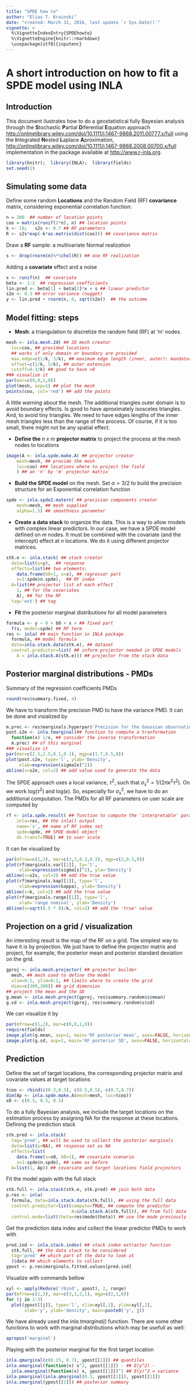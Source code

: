 ```yaml
---
title: "SPDE how to"
author: "Elias T. Krainski"
date: "created: March 31, 2016, last update `r Sys.Date()`"
vignette: >
  %\VignetteIndexEntry{SPDEhowto}
  %\VignetteEngine{knitr::rmarkdown}
  \usepackage[utf8]{inputenc}
---
```


# A short introduction on how to fit a **SPDE** model using **INLA**

## Introduction 

This document ilustrates how to do a 
geostatistical fully Bayesian analysis
through the **S**tochastic **P**artial 
**D**iferential **E**quation approach 
<http://onlinelibrary.wiley.com/doi/10.1111/j.1467-9868.2011.00777.x/full>
using the **I**ntegrated **N**ested 
**L**aplace **A**proximation, 
<http://onlinelibrary.wiley.com/doi/10.1111/j.1467-9868.2008.00700.x/full>
implementation in the package available at 
<http://www.r-inla.org>.


```r
library(knitr);  library(INLA);  library(fields) 
set.seed(1) 
```

## Simulating some data


Define some random **Locations** 
and the Random Field (RF) 
**covariance** matrix, considering
exponential correlation function: 

```r
n = 200  ## number of location points
coo = matrix(runif(2*n), n) ## location points
k <- 10;   s2s <- 0.7 ## RF parameters
R <- s2s*exp(-k*as.matrix(dist(coo))) ## covariance matrix
```

Draw a **RF** sample: a multivariate Normal realization 
  
```r
s <- drop(rnorm(n)%*%chol(R)) ## one RF realization
```

Adding a **covariate** effect and a noise

```r
x <- runif(n)  ## covariate
beta <- 1:2  ## regression coefficients
lin.pred <- beta[1] + beta[2]*x + s ## linear predictor
s2e <- 0.3 ## error variance (nugget)
y <- lin.pred + rnorm(n, 0, sqrt(s2e))  ## the outcome
```

## Model fitting: steps

*  __Mesh__:
a triangulation to discretize the 
random field (RF) at 'm' nodes. 

```r
mesh <- inla.mesh.2d( ## 2D mesh creator
  loc=coo, ## provided locations 
  ## works if only domain or boundary are provided
  max.edge=c(1/k, 3/k), ## maximum edge length (inner, outer): mandatory 
  offset=c(1/k, 5/k), ## outer extension
  cutoff=0.1/k) ## good to have >0
### visualize it
par(mar=c(0,0,1,0))
plot(mesh, asp=1) ## plot the mesh
points(coo, col='red') ## add the points 
```

A little *warning* about the mesh. 
The additional triangles outer domain 
is to avoid boundary effects. 
Is good to have aproximately 
isosceles triangles. 
And, to avoid tiny triangles. 
We need to have edges lengths 
of the inner mesh triangles 
less than the range of the process. 
Of course, if it is too small, there 
might not be any spatial effect. 

* __Define the__ _n x m_ __projector matrix__ to project 
 the process at the mesh nodes to locations 

```r
image(A <- inla.spde.make.A( ## projector creator
    mesh=mesh, ## provide the mesh
    loc=coo) ### locations where to project the field
    ) ## an 'n' by 'm' projector matrix
```

* __Build the SPDE model__ on the mesh.
Set $\alpha=3/2$ to build the precision structure for 
an Exponential correlation function

```r
spde <- inla.spde2.matern( ## precision components creator
    mesh=mesh, ## mesh supplied
    alpha=1.5) ## smoothness parameter
```

* __Create a data stack__ to organize the data. 
This is a way to allow models with complex 
linear predictors. In our case, we have a SPDE 
model defined on _m_ nodes. It must be combined 
with the covariate (and the intercept) 
effect at _n_ locations. 
We do it using different projector matrices. 

```r
stk.e <- inla.stack( ## stack creator
  data=list(y=y),  ## response
  effects=list(## two elements:
    data.frame(b0=1, x=x), ## regressor part
    s=1:spde$n.spde),  ## RF index
  A=list(## projector list of each effect
    1, ## for the covariates
    A), ## for the RF
  tag='est') ## tag
``` 

* __Fit__ the posterior marginal distributions
  for all model parameters 

```r
formula <- y ~ 0 + b0 + x + ## fixed part
  f(s, model=spde) ## RF term
res <- inla( ## main function in INLA package
  formula, ## model formula
  data=inla.stack.data(stk.e), ## dataset
  control.predictor=list( ## inform projector needed in SPDE models
    A = inla.stack.A(stk.e))) ## projector from the stack data
```


## Posterior marginal distributions - PMDs

Summary of the regression coefficients PMDs

```r
round(res$summary.fixed, 4) 
```
We have to transform the precision PMD to have 
the variance PMD. It can be done and visialized by

```r
m.prec <- res$marginals.hyperpar$'Precision for the Gaussian observations' ## the marginal
post.s2e <- inla.tmarginal(## function to compute a tranformation 
  function(x) 1/x, ## consider the inverse transformation
  m.prec) ## of this marginal
### visualize it
par(mar=c(2.5,2.5,0.1,0.1), mgp=c(1.7,0.5,0))
plot(post.s2e, type='l', ylab='Density', 
     xlab=expression(sigma[e]^2))
abline(v=s2e, col=2) ## add value used to generate the data
```

The SPDE approach uses a local variance, $\tau^2$, 
such that $\sigma_{s}^2=1/(2\pi\kappa^2\tau^2)$. 
On \textbf{\textsf{INLA}} we work log($\tau^2$)
and log($\kappa$). So, especially for 
$\sigma_{s}^2$, we have to do 
an additional computation. 
The PMDs for all RF parameters on 
user scale are computed by

```r
rf <- inla.spde.result( ## function to compute the 'interpretable' parameters
    inla=res, ## the inla() output
    name='s', ## name of RF index set
    spde=spde, ## SPDE model object
    do.transf=TRUE) ## to user scale
``` 

It can be visualized by 

```r
par(mfrow=c(1,3), mar=c(3,3,0.3,0.3), mgp=c(2,0.5,0))
plot(rf$marginals.var[[1]], ty='l', 
     xlab=expression(sigma[s]^2), yla='Density')
abline(v=s2s, col=2) ## add the true value
plot(rf$marginals.kap[[1]], type='l',
     xlab=expression(kappa), ylab='Density')
abline(v=k, col=2) ## add the true value
plot(rf$marginals.range[[1]], type='l', 
     xlab='range nominal', ylab='Density')
abline(v=sqrt(0.5 * 8)/k, col=2) ## add the 'true' value
```

## Projection on a grid / visualization

An interesting result is the map of the RF on a grid. 
The simplest way to have it is by projection. 
We just have to define the projector matrix 
and project, for example, the posterior 
mean and posterior standard deviation on the grid. 

```r
gproj <- inla.mesh.projector( ## projector builder
  mesh, ## mesh used to define the model
  xlim=0:1, ylim=0:1, ## limits where to create the grid
  dims=c(300,300)) ## grid dimension
## project the mean and the SD
g.mean <- inla.mesh.project(gproj, res$summary.random$s$mean)
g.sd <- inla.mesh.project(gproj, res$summary.random$s$sd)
```

We can visualize it by 
```r
par(mfrow=c(1,2), mar=c(0,0,1,0))
require(fields)
image.plot(g.mean, asp=1, main='RF posterior mean', axes=FALSE, horizontal=TRUE)
image.plot(g.sd, asp=1, main='RF posterior SD', axes=FALSE, horizontal=TRUE)
```

## Prediction 

Define the set of target locations, 
the corresponding projector 
matrix and covariate values at target locations 

```r
tcoo <- rbind(c(0.3,0.3), c(0.5,0.5), c(0.7,0.7))
dim(Ap <- inla.spde.make.A(mesh=mesh, loc=tcoo)) 
x0 <- c(0.5, 0.5, 0.5)
```

To do a fully Bayesian analysis, 
we include the target locations on the 
estimation process by assigning NA 
for the response at these locations. 
Defining the prediction stack 

```r
stk.pred <- inla.stack(
  tag='pred', ## will be used to collect the posterior marginals
  data=list(y=NA), ## response set as NA
  effects=list(
    data.frame(x=x0, b0=1), ## covariate scenario
    s=1:spde$n.spde), ## same as before
  A=list(1, Ap)) ## covariate and target locations field projectors
``` 

Fit the model again with the full stack 

```r
stk.full <- inla.stack(stk.e, stk.pred) ## join both data
p.res <- inla(
  formula, data=inla.stack.data(stk.full), ## using the full data 
  control.predictor=list(compute=TRUE, ## compute the predictor
                         A=inla.stack.A(stk.full)), ## from full data
  control.mode=list(theta=res$mode$theta)) ## use the mode previously found
``` 

Get the prediction data index and collect the 
linear predictor PMDs  to work with 

```r
pred.ind <- inla.stack.index( ## stack index extractor function
  stk.full, ## the data stack to be considered
  tag='pred' ## which part of the data to look at
  )$data ## which elements to collect
ypost <- p.res$marginals.fitted.values[pred.ind]
```

Visualize with commands bellow

```r
xyl <- apply(Reduce('rbind', ypost), 2, range)
par(mfrow=c(1,3), mar=c(3,3,2,1), mgp=c(2,1,0))
for (j in 1:3) 
  plot(ypost[[j]], type='l', xlim=xyl[,1], ylim=xyl[,2], 
       xlab='y', ylab='density', main=paste0('y', j))
``` 

We have already used the *inla.tmarginal()* function. 
There are some other functions to work with 
marginal distributions which may be usefull as well: 

```r
apropos('marginal')
```

Playing with the posterior marginal for the first target location
```r
inla.qmarginal(c(0.15, 0.7), ypost[[1]]) ## quantiles
inla.emarginal(function(x) x^2, ypost[[1]]) - ## E(y^2) -
  inla.emarginal(function(x) x, ypost[[1]])^2 ## E(y)^2 = variance
inla.pmarginal(inla.qmarginal(0.3, ypost[[1]]), ypost[[1]]) 
inla.zmarginal(ypost[[1]]) ## posterior summary
```
